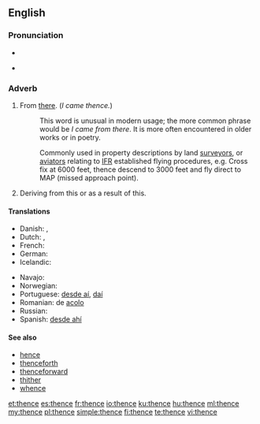 ==English==

===Pronunciation===
* {{IPA|/ðɛns/|lang=en}}
* {{audio|en-us-thence.ogg|Audio (US)}}
*: {{rhymes|ɛns}}

===Adverb===
{{infl|en|adverb}}

# From [[there]]. (''I came thence.'')
#: This word is unusual in modern usage; the more common phrase would be ''I came from there''. It is more often encountered in older works or in poetry.
#: {{context|technical}} Commonly used in property descriptions by land [[surveyor]]s, or [[aviator]]s relating to [[IFR]] established flying procedures, e.g. Cross fix at 6000 feet, thence descend to 3000 feet and fly direct to MAP (missed approach point).
# {{literary}} Deriving from this or as a result of this.

====Translations====
{{trans-top|from there}}
* Danish: {{t|da|deraf følger}}, {{t-|da|deden}}
* Dutch: {{t-|nl|daarvandaan}}, {{t-|nl|vandaar}}
* French: {{t+|fr|dès lors}}
* German: {{t+|de|daher}}
* Icelandic: {{t+|is|þaðan}}
{{trans-mid}}
* Navajo: {{tø|nv|kodóó}}
* Norwegian: {{t|no|derfra}}
* Portuguese: [[desde aí]], [[daí]]
* Romanian: de [[acolo]]
* Russian: {{t+|ru|оттуда|tr=ottúda}}
* Spanish: [[desde ahí]]
{{trans-bottom}}

====See also====
* [[hence]]
* [[thenceforth]]
* [[thenceforward]]
* [[thither]]
* [[whence]]

[[et:thence]]
[[es:thence]]
[[fr:thence]]
[[io:thence]]
[[ku:thence]]
[[hu:thence]]
[[ml:thence]]
[[my:thence]]
[[pl:thence]]
[[simple:thence]]
[[fi:thence]]
[[te:thence]]
[[vi:thence]]